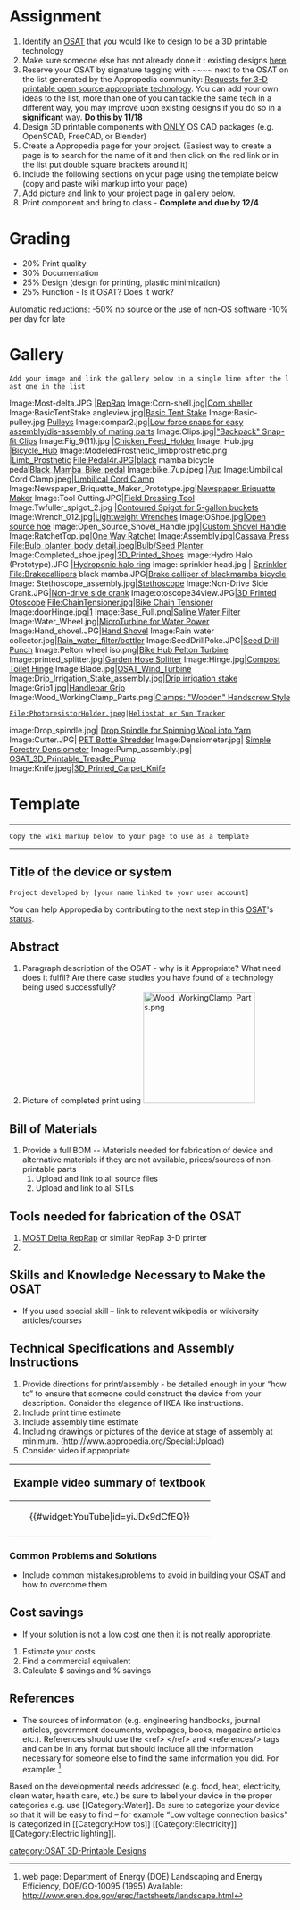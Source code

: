 {{777}}

=Assignment=
# Identify an [[OSAT]] that you would like to design to be a 3D printable technology
# Make sure someone else has not already done it : existing designs [[:Category:OSAT_3D-Printable_Designs|here]].
# Reserve your OSAT by signature tagging with <nowiki> ~~~~ </nowiki> next to the OSAT on the list generated by the Appropedia community: [[Requests for 3-D printable open source appropriate technology]]. You can add your own ideas to the list, more than one of you can tackle the same tech in a different way, you may improve upon existing designs if you do so in a '''significant''' way. '''Do this by 11/18'''
# Design 3D printable components with <u>ONLY</u> OS CAD packages (e.g. OpenSCAD, FreeCAD, or Blender)
# Create a Appropedia page for your project. (Easiest way to create a page is to search for the name of it and then click on the red link or in the list put double square brackets around it)
# Include the following sections on your page using the template below (copy and paste wiki markup into your page)
# Add picture and link to your project page in gallery below.
# Print component and bring to class - '''Complete and due by 12/4'''

=Grading=
* 20% Print quality
* 30% Documentation
* 25% Design (design for printing, plastic minimization)
* 25% Function - Is it OSAT? Does it work?

Automatic reductions:
-50% no source or the use of non-OS software
-10% per day for late

=Gallery=
 Add your image and link the gallery below in a single line after the last one in the list
<gallery caption="777 OSAT 3-D Printable Designs">

Image:Most-delta.JPG |[[RepRap]]
Image:Corn-shell.jpg|[[Corn sheller]]
Image:BasicTentStake angleview.jpg|[[Basic Tent Stake]]
Image:Basic-pulley.jpg|[[Pulleys]]
Image:compar2.jpg|[[Low force snaps for easy assembly/dis-assembly of mating parts]]
Image:Clips.jpg|[["Backpack" Snap-fit Clips]]
Image:Fig_9(11).jpg |[[Chicken_Feed_Holder]]
Image: Hub.jpg |[[Bicycle_Hub]]
Image:ModeledProsthetic_limbprosthetic.png |[[Limb_Prosthetic]]
File:Pedal4r.JPG|black mamba bicycle pedal[[Black_Mamba_Bike_pedal]]
Image:bike_7up.jpeg |[[7up]]
Image:Umbilical Cord Clamp.jpeg|[[Umbilical Cord Clamp]]
Image:Newspaper_Briquette_Maker_Prototype.jpg|[[Newspaper Briquette Maker]]
Image:Tool Cutting.JPG|[[Field Dressing Tool]]
Image:Twfuller_spigot_2.jpg |[[Contoured Spigot for 5-gallon buckets]]
Image:Wrench_012.jpg|[[Lightweight Wrenches]]
Image:OShoe.jpg|[[Open source hoe]]
Image:Open_Source_Shovel_Handle.jpg|[[Custom Shovel Handle]]
Image:RatchetTop.jpg|[[One Way Ratchet]]
Image:Assembly.jpg|[[Cassava Press]]
File:Bulb_planter_body_detail.jpeg|[[Bulb/Seed Planter]]
Image:Completed_shoe.jpeg|[[3D_Printed_Shoes]]
Image:Hydro Halo (Prototype).JPG |[[Hydroponic halo ring]]
Image: sprinkler head.jpg | [[Sprinkler]]
File:Brakecallipers black mamba.JPG|[[Brake calliper of blackmamba bicycle]]
Image: Stethoscope_assembly.jpg|[[Stethoscope]]
Image:Non-Drive Side Crank.JPG|[[Non-drive side crank]]
Image:otoscope34view.JPG|[http://www.appropedia.org/Appropedia:3D_Printed_Otoscope 3D Printed Otoscope]
File:ChainTensioner.jpg|[[Bike Chain Tensioner]]
Image:doorHinge.jpg|[http://www.appropedia.org/Hinges]
Image:Base_Full.png|[http://www.appropedia.org/Saline_Water_Filter Saline Water Filter]
Image:Water_Wheel.jpg|[http://www.appropedia.org/Micro-Turbines_for_Water_Power MicroTurbine for Water Power]
Image:Hand_shovel.JPG|[[Hand Shovel]]
Image:Rain water collector.jpg|[[Rain_water_filter/bottler]]
Image:SeedDrillPoke.JPG|[[Seed Drill Punch]]
Image:Pelton wheel iso.png|[[Bike Hub Pelton Turbine]]
Image:printed_splitter.jpg|[[Garden Hose Splitter]]
Image:Hinge.jpg|[[Compost Toilet Hinge]]
Image:Blade.jpg|[[OSAT_Wind_Turbine]]
Image:Drip_Irrigation_Stake_assembly.jpg|[[Drip irrigation stake]]
Image:Grip1.jpg|[http://www.appropedia.org/Handlebar_grips Handlebar Grip]
Image:Wood_WorkingClamp_Parts.png|[[Clamps: "Wooden" Handscrew Style]]
 File:PhotoresistorHolder.jpeg|[[Heliostat or Sun Tracker]]
image:Drop_spindle.jpg| [[Drop Spindle for Spinning Wool into Yarn]]
Image:Cutter.JPG| [[PET Bottle Shredder]]
Image:Densiometer.jpg| [[Simple Forestry Densiometer]]
Image:Pump_assembly.jpg| [[OSAT_3D_Printable_Treadle_Pump]]
Image:Knife.jpeg|[[3D_Printed_Carpet_Knife]]
</gallery>



=Template=


----
 Copy the wiki markup below to your page to use as a template
----

{{777}}
==Title of the device or system ==
 Project developed by [your name linked to your user account]
{{Statusboxtop}}
{{status-design}}
{{status-prototype}}
You can help Appropedia by contributing to the next step in this [[OSAT]]'s [[:Category:Status|status]].
{{boxbottom}}

==Abstract==
# Paragraph description of the OSAT - why is it Appropriate? What need does it fulfil? Are there case studies you have found of a technology being used successfully?
# Picture of completed print using [[Image:Wood_WorkingClamp_Parts.png|200px|right]]

== Bill of Materials==
# Provide a full BOM -- Materials needed for fabrication of device and alternative materials if they are not available, prices/sources of non-printable parts
## Upload and link to all source files
## Upload and link to all STLs

== Tools needed for fabrication of the OSAT==
# [[Delta_Build_Overview:MOST| MOST Delta RepRap]] or similar RepRap 3-D printer
#

== Skills and Knowledge Necessary to Make the OSAT ==
* If you used special skill – link to relevant wikipedia or wikiversity articles/courses

== Technical Specifications and Assembly Instructions==
# Provide directions for print/assembly - be detailed enough in your “how to” to ensure that someone could construct the device from your description. Consider the elegance of IKEA like instructions.
# Include print time estimate
# Include assembly time estimate
# Including drawings or pictures of the device at stage of assembly at minimum. (http://www.appropedia.org/Special:Upload)
# Consider video if appropriate
{|style="border:1px solid #73BF73; background-color: #E6FFE6; margin-left:.1em; margin-top:2px; -moz-border-radius:15px;" align="right" width="150px"
!<big>Example video summary of textbook</big>
|-
|<center>{{#widget:YouTube|id=yiJDx9dCfEQ}} </center>
|-
|}

=== Common Problems and Solutions===
* Include common mistakes/problems to avoid in building your OSAT and how to overcome them

== Cost savings==
* If your solution is not a low cost one then it is not really appropriate.
# Estimate your costs
# Find a commercial equivalent
# Calculate $ savings and % savings

==References==

* The sources of information (e.g. engineering handbooks, journal articles, government documents, webpages, books, magazine articles etc.). References should use the <nowiki> <ref> </ref> and <references/>  </nowiki>tags and can be in any format but should include all the information necessary for someone else to find the same information you did. For example: <ref> web page: Department of Energy (DOE) Landscaping and Energy Efficiency, DOE/GO-10095 (1995) Available: http://www.eren.doe.gov/erec/factsheets/landscape.html</ref>

<references/> 
<nowiki>
Based on the developmental needs addressed (e.g. food, heat, electricity, clean water, health  care, etc.) be sure to label your device in the proper categories e.g. use [[Category:Water]]. Be sure to categorize your device so that it will be easy to find – for example “Low voltage connection basics” is categorized in 



[[Category:How tos]]
[[Category:Electricity]]
[[Category:Electric lighting]].

</nowiki>

[[category:OSAT 3D-Printable Designs]]
